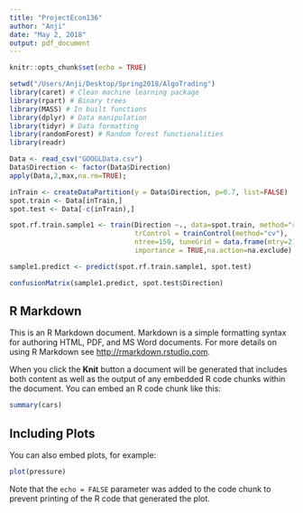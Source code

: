 ```yaml
---
title: "ProjectEcon136"
author: "Anji"
date: "May 2, 2018"
output: pdf_document
---
```


```r
knitr::opts_chunk$set(echo = TRUE)

setwd("/Users/Anji/Desktop/Spring2018/AlgoTrading")
library(caret) # Clean machine learning package
library(rpart) # Binary trees
library(MASS) # In built functions
library(dplyr) # Data manipulation
library(tidyr) # Data formatting
library(randomForest) # Random forest functionalities
library(readr)

Data <- read_csv("GOOGLData.csv")
Data$Direction <- factor(Data$Direction)
apply(Data,2,max,na.rm=TRUE); 

inTrain <- createDataPartition(y = Data$Direction, p=0.7, list=FALSE)
spot.train <- Data[inTrain,]
spot.test <- Data[-c(inTrain),]

spot.rf.train.sample1 <- train(Direction ~., data=spot.train, method="rf",
                               trControl = trainControl(method="cv"), 
                               ntree=150, tuneGrid = data.frame(mtry=2) ,
                               importance = TRUE,na.action=na.exclude)

sample1.predict <- predict(spot.rf.train.sample1, spot.test)

confusionMatrix(sample1.predict, spot.test$Direction)

```

## R Markdown

This is an R Markdown document. Markdown is a simple formatting syntax for authoring HTML, PDF, and MS Word documents. For more details on using R Markdown see <http://rmarkdown.rstudio.com>.

When you click the **Knit** button a document will be generated that includes both content as well as the output of any embedded R code chunks within the document. You can embed an R code chunk like this:

```r
summary(cars)
```

## Including Plots

You can also embed plots, for example:

```r
plot(pressure)
```

Note that the `echo = FALSE` parameter was added to the code chunk to prevent printing of the R code that generated the plot.
